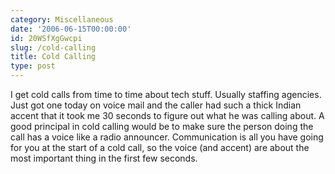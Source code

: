 ```yaml
---
category: Miscellaneous
date: '2006-06-15T00:00:00'
id: 20WSfXgGwcpi
slug: /cold-calling
title: Cold Calling
type: post
---
```


I get cold calls from time to time about tech stuff. Usually
staffing agencies. Just got one today on voice mail and the caller
had such a thick Indian accent that it took me 30 seconds to figure
out what he was calling about. A good principal in cold calling
would be to make sure the person doing the call has a voice like a
radio announcer. Communication is all you have going for you at the
start of a cold call, so the voice (and accent) are about the most
important thing in the first few seconds.